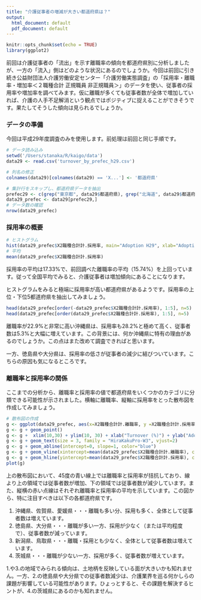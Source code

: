 ```yaml
---
title: "介護従事者の増減が大きい都道府県は？"
output:
  html_document: default
  pdf_document: default
---
```


```r
knitr::opts_chunk$set(echo = TRUE)
library(ggplot2)
```

前回は介護従事者の「流出」を示す離職率の傾向を都道府県別に分析しましたが、一方の「流入」側はどのような状況にあるのでしょうか。今回は前回に引き続き公益財団法人介護労働安定センター「介護労働実態調査」の「採用率・離職率・増加率＜２職種合計 正規職員 非正規職員＞」のデータを使い、従事者の採用率や増加率を調べてみます。仮に離職が多くても従事者数が全体で増加していれば、介護の人手不足解消という観点ではポジティブに捉えることができそうです。果たしてそうした傾向は見られるでしょうか。

### データの準備

今回は平成29年度調査のみを使用します。前処理は前回と同じ手順です。

```r
# データ読み込み
setwd('/Users/stanaka/R/kaigo/data')
data29 <- read.csv('turnover_by_prefec_h29.csv')
```

```r
# 列名の修正
colnames(data29)[colnames(data29) == 'X...'] <- '都道府県'
```

```r
# 集計行をスキップし、都道府県データを抽出
prefec29 <- c(grep("東京都", data29$都道府県), grep("北海道", data29$都道府県), grep("府", data29$都道府県), grep("県", data29$都道府県))
data29_prefec <- data29[prefec29,]
# データ数の確認
nrow(data29_prefec)
```

### 採用率の概要

```r
# ヒストグラム
hist(data29_prefec$X2職種合計計.採用率, main="Adoption H29", xlab="Adoption Rate (%)", ylab="# of prefectures", col="#ffd700", ylim=c(0,20))
# 平均
mean(data29_prefec$X2職種合計計.採用率)　
```

採用率の平均は17.33%で、前回調べた離職率の平均（15.74%）を上回っています。従って全国平均でみると、介護従事者は増加傾向にあることになります。

ヒストグラムをみると極端に採用率が高い都道府県があるようです。採用率の上位・下位5都道府県を抽出してみましょう。

```r
head(data29_prefec[order(-data29_prefec$X2職種合計計.採用率), 1:5], n=5)
head(data29_prefec[order(data29_prefec$X2職種合計計.採用率), 1:5], n=5)
```

離職率が22.9%と非常に高い沖縄県は、採用率も28.2%と極めて高く、従事者数は5.3%と大幅に増えています。この背景には、何か沖縄県に特有の理由があるのでしょうか。この点はまた改めて調査できればと思います。

一方、徳島県や大分県は、採用率の低さが従事者の減少に結びついています。こちらの原因も気になるところです。

### 離職率と採用率の関係

ここまでの分析から、離職率と採用率の値で都道府県をいくつかのカテゴリに分類できる可能性が示されました。横軸に離職率、縦軸に採用率をとった散布図を作成してみましょう。

```r
# 散布図の作成
g <- ggplot(data29_prefec, aes(x=X2職種合計計.離職率, y =X2職種合計計.採用率, label=data29_prefec$都道府県))
g <- g + geom_point() 
g <- g +  xlim(10,30) + ylim(10, 30) + xlab("Turnover (%)") + ylab("Adoption (%)")
g <- g + geom_text(size = 3, family = "HiraKakuPro-W3", vjust=2)
g <- g + geom_abline(intercept=0, slope=1, color="blue")
g <- g + geom_vline(xintercept=mean(data29_prefec$X2職種合計計.離職率), color="red", linetype="dashed")
g <- g + geom_hline(yintercept=mean(data29_prefec$X2職種合計計.採用率), color="red", linetype="dashed")
plot(g)
```

上の散布図において、45度の青い線上では離職率と採用率が拮抗しており、線より上の領域では従事者数が増加、下の領域では従事者数が減少しています。また、縦横の赤い点線はそれぞれ離職率と採用率の平均を示しています。この図から、特に注目すべきは以下の各都道府県です。

1. 沖縄県、佐賀県、愛媛県・・・離職も多い分、採用も多く、全体として従事者数は増えています。
2. 徳島県、大分県・・・離職が多い一方、採用が少なく（または平均程度で）、従事者数が減っています。
3. 新潟県、鳥取県・・・離職・採用とも少なく、全体として従事者数は増えています。
4. 茨城県・・・離職が少ない一方、採用が多く、従事者数が増えています。

1.や3.の地域でみられる傾向は、土地柄を反映している面が大きいかも知れません。一方、2.の徳島県や大分県での従事者数減少は、介護業界を巡る何かしらの課題が影響している可能性があります。ひょっとすると、その課題を解決するヒントが、4.の茨城県にあるのかも知れません。


